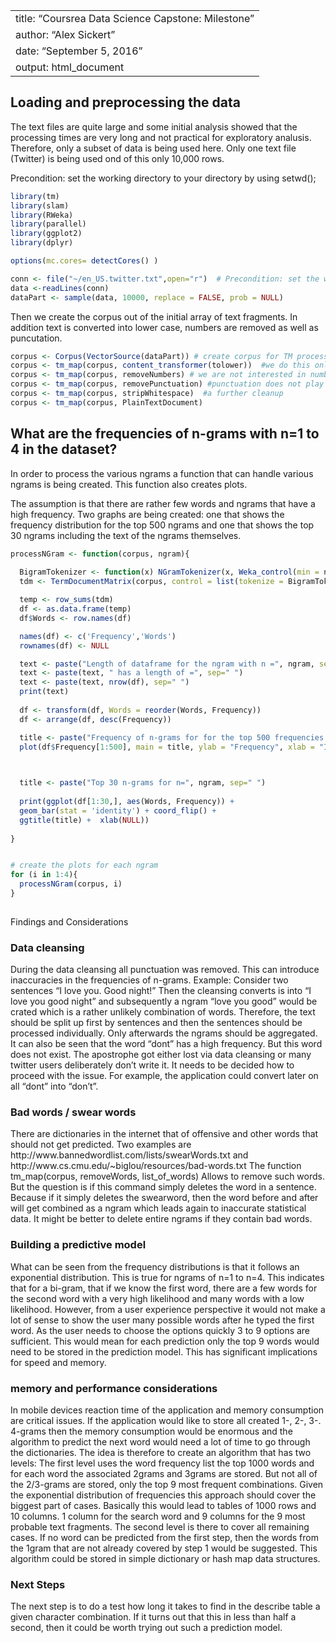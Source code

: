 
---
title: "Coursrea Data Science Capstone: Milestone"
author: "Alex Sickert"
date: "September 5, 2016"
output: html_document
---


## Loading and preprocessing the data

The text files are quite large and some initial analysis showed that the processing times are very long and not practical for exploratory analusis. Therefore, only a subset of data is being used here. Only one text file (Twitter) is being used ond of this only 10,000 rows. 

Precondition: set the working directory to your directory by using setwd();

```r
library(tm)
library(slam)
library(RWeka)
library(parallel)
library(ggplot2) 
library(dplyr)

options(mc.cores= detectCores() )

conn <- file("~/en_US.twitter.txt",open="r")  # Precondition: set the working directory to your directory by using 
data <-readLines(conn)
dataPart <- sample(data, 10000, replace = FALSE, prob = NULL)

```


Then we create the corpus out of the initial array of text fragments. In addition text is converted into lower case, numbers are removed as well as puncutation. 

```r
corpus <- Corpus(VectorSource(dataPart)) # create corpus for TM processing
corpus <- tm_map(corpus, content_transformer(tolower))  #we do this only for English, for German it would not be a good idea 
corpus <- tm_map(corpus, removeNumbers) # we are not interested in numbers
corpus <- tm_map(corpus, removePunctuation) #punctuation does not play a role in our case
corpus <- tm_map(corpus, stripWhitespace)  #a further cleanup
corpus <- tm_map(corpus, PlainTextDocument)   

```

##  What are the frequencies of n-grams with n=1 to 4 in the dataset?

In order to process the various ngrams a function that can handle various ngrams is being created. This function also creates plots. 

The assumption is that there are rather few words and ngrams that have a high frequency. Two graphs are being created: one that shows the frequency distribution for the top 500 ngrams and one that shows the top 30 ngrams including the text of the ngrams themselves. 

```r

processNGram <- function(corpus, ngram){
  
  BigramTokenizer <- function(x) NGramTokenizer(x, Weka_control(min = ngram, max = ngram))
  tdm <- TermDocumentMatrix(corpus, control = list(tokenize = BigramTokenizer))

  temp <- row_sums(tdm)
  df <- as.data.frame(temp)
  df$Words <- row.names(df)

  names(df) <- c('Frequency','Words')
  rownames(df) <- NULL

  text <- paste("Length of dataframe for the ngram with n =", ngram, sep=" ")
  text <- paste(text, " has a length of =", sep=" ")
  text <- paste(text, nrow(df), sep=" ")
  print(text) 
  
  df <- transform(df, Words = reorder(Words, Frequency))
  df <- arrange(df, desc(Frequency))

  title <- paste("Frequency of n-grams for for the top 500 frequencies with n=", ngram, sep=" ")
  plot(df$Frequency[1:500], main = title, ylab = "Frequency", xlab = "Index and Order in sorted data frame", type="l")


  
  title <- paste("Top 30 n-grams for n=", ngram, sep=" ")
  
  print(ggplot(df[1:30,], aes(Words, Frequency)) +
  geom_bar(stat = 'identity') + coord_flip() +
  ggtitle(title) +  xlab(NULL))
  
}


# create the plots for each ngram 
for (i in 1:4){
  processNGram(corpus, i)
}
 

```


Findings and Considerations

### Data cleansing

During the data cleansing all punctuation was removed. This can introduce inaccuracies in the frequencies of n-grams. Example: Consider two sentences "I love you. Good night!" Then the cleansing converts is into "I love you good night" and subsequently a ngram "love you good" would be crated which is a rather unlikely combination of words. Therefore, the text should be split up first by sentences and then the sentences should be processed individually. Only afterwards the ngrams should be aggregated. 
It can also be seen that the word "dont" has a high frequency. But this word does not exist. The apostrophe got either lost via data cleansing or many twitter users deliberately don't write it. It needs to be decided how to proceed with the issue. For example, the application could convert later on all "dont" into "don't".

### Bad words / swear words 

There are dictionaries in the internet that of offensive and other words that should not get predicted. 
Two examples are http://www.bannedwordlist.com/lists/swearWords.txt  and http://www.cs.cmu.edu/~biglou/resources/bad-words.txt 
The function tm_map(corpus, removeWords, list_of_words)
Allows to remove such words. But the question is if this command simply deletes the word in a sentence. Because if it simply deletes the swearword, then the word before and after will get combined as a ngram which leads again to inaccurate statistical data. It might be better to delete entire ngrams if they contain bad words.

### Building a predictive model

What can be seen from the frequency distributions is that it follows an exponential distribution. This is true for ngrams of n=1 to n=4. This indicates that for a bi-gram, that if we know the first word, there are a few words for the second word with a very high likelihood and many words with a low likelihood. However, from a user experience perspective it would not make a lot of sense to show the user many possible words after he typed the first word. As the user needs to choose the options quickly 3 to 9 options are sufficient. This would mean for each prediction only the top 9 words would need to be stored in the prediction model. This has significant implications for speed and memory. 

### memory and performance considerations

In mobile devices reaction time of the application and memory consumption are critical issues. If the application would like to store all created 1-, 2-, 3-. 4-grams then the memory consumption would be enormous and the algorithm to predict the next word would need a lot of time to go through the dictionaries. 
The idea is therefore to create an algorithm that has two levels:
The first level uses the word frequency list the top 1000 words and for each word the associated 2grams and 3grams are stored. But not all of the 2/3-grams are stored, only the top 9 most frequent combinations. Given the exponential distribution of frequencies this approach should cover the biggest part of cases. Basically this would lead to tables of 1000 rows and 10 columns. 1 column for the search word and 9 columns for the 9 most probable text fragments. 
The second level is there to cover all remaining cases. If no word can be predicted from the first step, then the words from the 1gram that are not already covered by step 1 would be suggested.
This algorithm could be stored in simple dictionary or hash map data structures. 

### Next Steps
The next step is to do a test how long it takes to find in the describe table a given character combination. If it turns out that this in less than half a second, then it could be worth trying out such a prediction model. 



